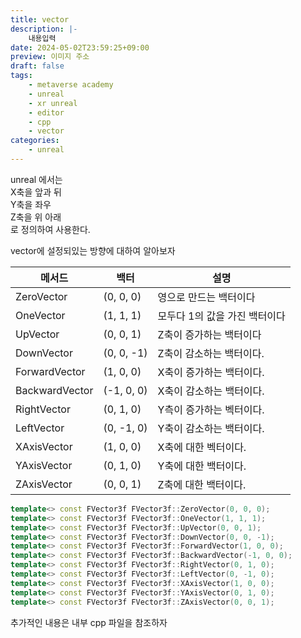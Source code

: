 ```yaml
---
title: vector
description: |-
    내용입력
date: 2024-05-02T23:59:25+09:00
preview: 이미지 주소
draft: false
tags:
    - metaverse academy
    - unreal
    - xr unreal
    - editor
    - cpp
    - vector
categories:
    - unreal
---
```


unreal 에서는\
X축을 앞과 뒤 \
Y축을 좌우\
Z축을 위 아래\
로 정의하여 사용한다.

vector에 설정되있는 방향에 대하여 알아보자

| 메서드 | 백터 | 설명 |
| --- | --- | --- |
| ZeroVector | (0, 0, 0) | 영으로 만드는 백터이다 |
| OneVector | (1, 1, 1) | 모두다 1의 값을 가진 백터이다 |
| UpVector | (0, 0, 1) | Z축이 증가하는 백터이다 |
| DownVector | (0, 0, -1) | Z축이 감소하는 백터이다. |
| ForwardVector | (1, 0, 0) | X축이 증가하는 백터이다. |
| BackwardVector | (-1, 0, 0) | X축이 감소하는 백터이다. |
| RightVector | (0, 1, 0) | Y측이 증가하는 벡터이다. |
| LeftVector | (0, -1, 0) | Y축이 감소하는 백터이다. |
| XAxisVector | (1, 0, 0) | X축에 대한 벡터이다. |
| YAxisVector | (0, 1, 0) | Y축에 대한 백터이다. |
| ZAxisVector | (0, 0, 1) | Z축에 대한 백터이다. |

```cpp filename="UnrealMath.cpp"
template<> const FVector3f FVector3f::ZeroVector(0, 0, 0);
template<> const FVector3f FVector3f::OneVector(1, 1, 1);
template<> const FVector3f FVector3f::UpVector(0, 0, 1);
template<> const FVector3f FVector3f::DownVector(0, 0, -1);
template<> const FVector3f FVector3f::ForwardVector(1, 0, 0);
template<> const FVector3f FVector3f::BackwardVector(-1, 0, 0);
template<> const FVector3f FVector3f::RightVector(0, 1, 0);
template<> const FVector3f FVector3f::LeftVector(0, -1, 0);
template<> const FVector3f FVector3f::XAxisVector(1, 0, 0);
template<> const FVector3f FVector3f::YAxisVector(0, 1, 0);
template<> const FVector3f FVector3f::ZAxisVector(0, 0, 1);
```

추가적인 내용은 내부 cpp 파일을 참조하자